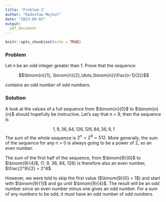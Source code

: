 ```yaml
---
title: 'Problem 3'
author: "Radosław Majkut"
date: "2023-09-03"
output:
  pdf_document
---
```


```r
knitr::opts_chunk$set(echo = TRUE)
```

### Problem

Let *n* be an odd integer greater than 1. Prove that the sequence:

$$\binom{n}{1}, \binom{n}{2},\dots,\binom{n}{\frac{n-1}{2}}$$

contains an odd number of odd numbers. 

### Solution

A look at the values of a full sequence from $\binom{n}{0}$ to $\binom{n}{n}$ should hopefully be instructive. Let's say that n = 9, then the sequence is 

$$1, 9, 36, 84, 126, 126, 84, 36, 9, 1$$
The sum of the whole sequence is $2^n = 2^9 = 512$. More generally, the sum of the sequence for any n > 0 is always going to be a power of 2, so an even number.

The sum of the first half of the sequence, from $\binom{9}{0}$ to $\binom{9}{4}$, (1, 9, 36, 84, 126) is therefore also an even number, $\frac{2^9}{2} = 2^8$.

However, we were told to skip the first value ($\binom{9}{0} = 1$) and start with $\binom{9}{1}$ and go until $\binom{9}{4}$. The result will be an odd number since an even number minus one gives an odd number. For a sum of any numbers to be odd, it must have an odd number of odd numbers.